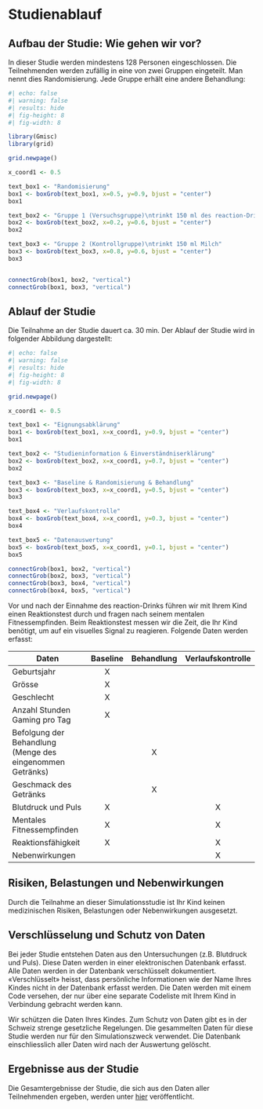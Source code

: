 # Studienablauf

## Aufbau der Studie: Wie gehen wir vor?

In dieser Studie werden mindestens 128 Personen eingeschlossen. Die Teilnehmenden werden zufällig in eine von zwei Gruppen eingeteilt. Man nennt dies Randomisierung. Jede Gruppe erhält eine andere Behandlung:

```r
#| echo: false
#| warning: false
#| results: hide
#| fig-height: 8
#| fig-width: 8

library(Gmisc)
library(grid)

grid.newpage()

x_coord1 <- 0.5

text_box1 <- "Randomisierung"
box1 <- boxGrob(text_box1, x=0.5, y=0.9, bjust = "center")
box1

text_box2 <- "Gruppe 1 (Versuchsgruppe)\ntrinkt 150 ml des reaction-Drinks"
box2 <- boxGrob(text_box2, x=0.2, y=0.6, bjust = "center")
box2

text_box3 <- "Gruppe 2 (Kontrollgruppe)\ntrinkt 150 ml Milch"
box3 <- boxGrob(text_box3, x=0.8, y=0.6, bjust = "center")
box3


connectGrob(box1, box2, "vertical")
connectGrob(box1, box3, "vertical")
```

## Ablauf der Studie

Die Teilnahme an der Studie dauert ca. 30 min. Der Ablauf der Studie wird in folgender Abbildung dargestellt:

```r
#| echo: false
#| warning: false
#| results: hide
#| fig-height: 8
#| fig-width: 8

grid.newpage()

x_coord1 <- 0.5

text_box1 <- "Eignungsabklärung"
box1 <- boxGrob(text_box1, x=x_coord1, y=0.9, bjust = "center")
box1

text_box2 <- "Studieninformation & Einverständniserklärung"
box2 <- boxGrob(text_box2, x=x_coord1, y=0.7, bjust = "center")
box2

text_box3 <- "Baseline & Randomisierung & Behandlung"
box3 <- boxGrob(text_box3, x=x_coord1, y=0.5, bjust = "center")
box3

text_box4 <- "Verlaufskontrolle"
box4 <- boxGrob(text_box4, x=x_coord1, y=0.3, bjust = "center")
box4

text_box5 <- "Datenauswertung"
box5 <- boxGrob(text_box5, x=x_coord1, y=0.1, bjust = "center")
box5

connectGrob(box1, box2, "vertical")
connectGrob(box2, box3, "vertical")
connectGrob(box3, box4, "vertical")
connectGrob(box4, box5, "vertical")
```

Vor und nach der Einnahme des reaction-Drinks führen wir mit Ihrem Kind einen Reaktionstest durch und fragen nach seinem mentalen Fitnessempfinden. Beim Reaktionstest messen wir die Zeit, die Ihr Kind benötigt, um auf ein visuelles Signal zu reagieren. Folgende Daten werden erfasst:

| Daten | Baseline | Behandlung | Verlaufskontrolle |
|-------|:----------:|:------------:|:-------------------:|
| Geburtsjahr | X | | |
| Grösse | X | | |
| Geschlecht | X | | |
| Anzahl Stunden Gaming pro Tag | X | | |
| Befolgung der Behandlung (Menge des eingenommen Getränks) | | X | |
| Geschmack des Getränks | | X | |
| Blutdruck und Puls | X | | X |
| Mentales Fitnessempfinden | X | |     X |
| Reaktionsfähigkeit | X | |    X |
| Nebenwirkungen | | | X |

## Risiken, Belastungen und Nebenwirkungen

Durch die Teilnahme an dieser Simulationsstudie ist Ihr Kind keinen medizinischen Risiken, Belastungen oder Nebenwirkungen ausgesetzt.

## Verschlüsselung und Schutz von Daten

Bei jeder Studie entstehen Daten aus den Untersuchungen (z.B. Blutdruck und Puls). Diese Daten werden in einer elektronischen Datenbank erfasst. Alle Daten werden in der Datenbank verschlüsselt dokumentiert. «Verschlüsselt» heisst, dass persönliche Informationen wie der Name Ihres Kindes nicht in der Datenbank erfasst werden. Die Daten werden mit einem Code versehen, der nur über eine separate Codeliste mit Ihrem Kind in Verbindung gebracht werden kann.

Wir schützen die Daten Ihres Kindes. Zum Schutz von Daten gibt es in der Schweiz strenge gesetzliche Regelungen. Die gesammelten Daten für diese Studie werden nur für den Simulationszweck verwendet. Die Datenbank einschliesslich aller Daten wird nach der Auswertung gelöscht.

## Ergebnisse aus der Studie

Die Gesamtergebnisse der Studie, die sich aus den Daten aller Teilnehmenden ergeben, werden unter [hier](https://www.reaction-by-dcr.ch/results.html) veröffentlicht.
